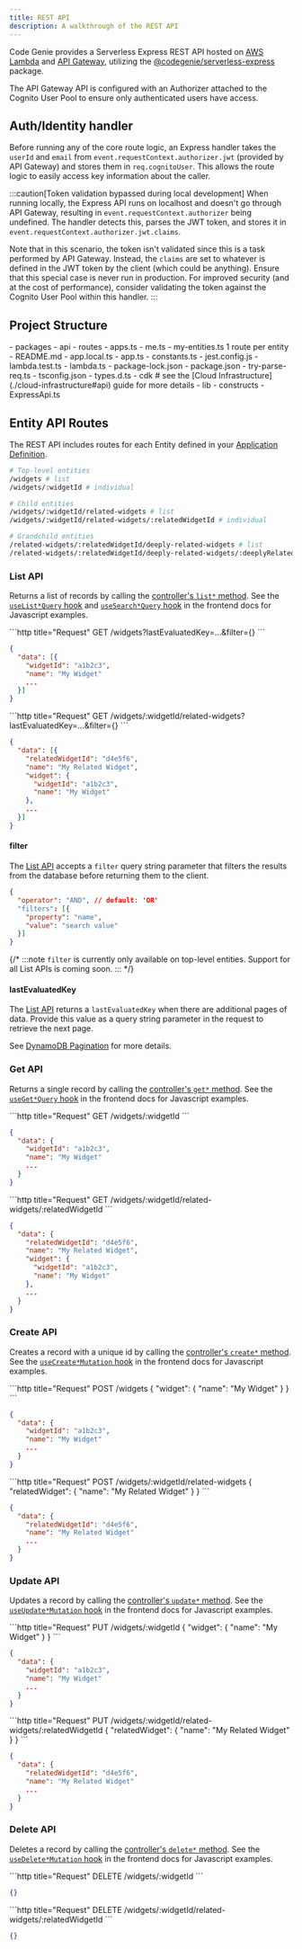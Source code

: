 ```yaml
---
title: REST API
description: A walkthrough of the REST API
---
```



Code Genie provides a Serverless Express REST API hosted on [AWS Lambda](https://aws.amazon.com/lambda) and [API Gateway](https://aws.amazon.com/api-gateway), utilizing the [@codegenie/serverless-express](https://github.com/brettstack/serverless-express) package.

The API Gateway API is configured with an Authorizer attached to the Cognito User Pool to ensure only authenticated users have access.

## Auth/Identity handler

Before running any of the core route logic, an Express handler takes the `userId` and `email` from `event.requestContext.authorizer.jwt` (provided by API Gateway) and stores them in `req.cognitoUser`. This allows the route logic to easily access key information about the caller.

:::caution[Token validation bypassed during local development]
When running locally, the Express API runs on localhost and doesn't go through API Gateway, resulting in `event.requestContext.authorizer` being undefined. The handler detects this, parses the JWT token, and stores it in `event.requestContext.authorizer.jwt.claims`.

Note that in this scenario, the token isn't validated since this is a task performed by API Gateway. Instead, the `claims` are set to whatever is defined in the JWT token by the client (which could be anything). Ensure that this special case is never run in production. For improved security (and at the cost of performance), consider validating the token against the Cognito User Pool within this handler.
:::

## Project Structure

<FileTree>
- packages
  - api
    - routes
      - apps.ts
      - me.ts
      - my-entities.ts 1 route per entity
    - README.md
    - app.local.ts
    - app.ts
    - constants.ts
    - jest.config.js
    - lambda.test.ts
    - lambda.ts
    - package-lock.json
    - package.json
    - try-parse-req.ts
    - tsconfig.json
    - types.d.ts
  - cdk # see the [Cloud Infrastructure](./cloud-infrastructure#api) guide for more details
    - lib
      - constructs
        - ExpressApi.ts
</FileTree>

## Entity API Routes

The REST API includes routes for each Entity defined in your [Application Definition](../app-definition).

```sh title="Example routes"
# Top-level entities
/widgets # list
/widgets/:widgetId # individual

# Child entities
/widgets/:widgetId/related-widgets # list
/widgets/:widgetId/related-widgets/:relatedWidgetId # individual

# Grandchild entities
/related-widgets/:relatedWidgetId/deeply-related-widgets # list
/related-widgets/:relatedWidgetId/deeply-related-widgets/:deeplyRelatedWidgetId # individual

```

### List API

Returns a list of records by calling the [controller's `list*` method](./database#list). See the [`useList*Query` hook](../frontend/hooks#uselistquery) and [`useSearch*Query` hook](../frontend/hooks#usesearchquery) in the frontend docs for Javascript examples.

<Tabs>
  <TabItem label="Widget">
```http title="Request"
GET /widgets?lastEvaluatedKey=...&filter={}
```

```json title="Response"
{
  "data": [{
    "widgetId": "a1b2c3",
    "name": "My Widget"
    ...
  }]
}
```
  </TabItem>
  <TabItem label="Related Widget">
```http title="Request"
GET /widgets/:widgetId/related-widgets?lastEvaluatedKey=...&filter={}
```

```json title="Response"
{
  "data": [{
    "relatedWidgetId": "d4e5f6",
    "name": "My Related Widget",
    "widget": {
      "widgetId": "a1b2c3",
      "name": "My Widget"
    },
    ...
  }]
}
```
  </TabItem>
</Tabs>

#### filter

The [List API](#list-api) accepts a `filter` query string parameter that filters the results from the database before returning them to the client.

```json
{
  "operator": "AND", // default: 'OR'
  "filters": [{
    "property": "name",
    "value": "search value"
  }]
}
```

{/* :::note
`filter` is currently only available on top-level entities. Support for all List APIs is coming soon.
::: */}

#### lastEvaluatedKey

The [List API](#list-api) returns a `lastEvaluatedKey` when there are additional pages of data. Provide this value as a query string parameter in the request to retrieve the next page.

See [DynamoDB Pagination]() for more details.

### Get API

Returns a single record by calling the [controller's `get*` method](./database#get). See the [`useGet*Query` hook](../frontend/hooks#usegetquery) in the frontend docs for Javascript examples.

<Tabs>
  <TabItem label="Widget">
```http title="Request"
GET /widgets/:widgetId
```

```json title="Response"
{
  "data": {
    "widgetId": "a1b2c3",
    "name": "My Widget"
    ...
  }
}
```
  </TabItem>
  <TabItem label="Related Widget">
```http title="Request"
GET /widgets/:widgetId/related-widgets/:relatedWidgetId
```

```json title="Response"
{
  "data": {
    "relatedWidgetId": "d4e5f6",
    "name": "My Related Widget",
    "widget": {
      "widgetId": "a1b2c3",
      "name": "My Widget"
    },
    ...
  }
}
```
  </TabItem>
</Tabs>

### Create API

Creates a record with a unique id by calling the [controller's `create*` method](./database#create). See the [`useCreate*Mutation` hook](../frontend/hooks#usecreatemutation) in the frontend docs for Javascript examples.

<Tabs>
  <TabItem label="Widget">
```http title="Request"
POST /widgets
{
  "widget": {
    "name": "My Widget"
  }
}
```

```json title="Response"
{
  "data": {
    "widgetId": "a1b2c3",
    "name": "My Widget"
    ...
  }
}
```
  </TabItem>
  <TabItem label="Related Widget">
```http title="Request"
POST /widgets/:widgetId/related-widgets
{
  "relatedWidget": {
    "name": "My Related Widget"
  }
}
```

```json title="Response"
{
  "data": {
    "relatedWidgetId": "d4e5f6",
    "name": "My Related Widget"
    ...
  }
}
```
  </TabItem>
</Tabs>

### Update API

Updates a record by calling the [controller's `update*` method](./database#update). See the [`useUpdate*Mutation` hook](../frontend/hooks#useupdatemutation) in the frontend docs for Javascript examples.

<Tabs>
  <TabItem label="Widget">
```http title="Request"
PUT /widgets/:widgetId
{
  "widget": {
    "name": "My Widget"
  }
}
```

```json title="Response"
{
  "data": {
    "widgetId": "a1b2c3",
    "name": "My Widget"
    ...
  }
}
```
  </TabItem>
  <TabItem label="Related Widget">
```http title="Request"
PUT /widgets/:widgetId/related-widgets/:relatedWidgetId
{
  "relatedWidget": {
    "name": "My Related Widget"
  }
}
```

```json title="Response"
{
  "data": {
    "relatedWidgetId": "d4e5f6",
    "name": "My Related Widget"
    ...
  }
}
```
  </TabItem>
</Tabs>

### Delete API

Deletes a record by calling the [controller's `delete*` method](./database#delete). See the [`useDelete*Mutation` hook](../frontend/hooks#usedeletemutation) in the frontend docs for Javascript examples.

<Tabs>
  <TabItem label="Widget">
```http title="Request"
DELETE /widgets/:widgetId
```

```json title="Response"
{}
```
  </TabItem>
  <TabItem label="Related Widget">
```http title="Request"
DELETE /widgets/:widgetId/related-widgets/:relatedWidgetId
```

```json title="Response"
{}
```
  </TabItem>
</Tabs>